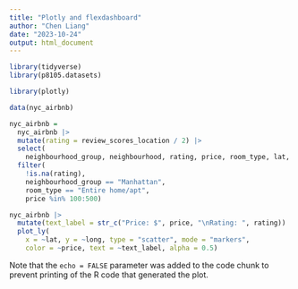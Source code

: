 ```yaml
---
title: "Plotly and flexdashboard"
author: "Chen Liang"
date: "2023-10-24"
output: html_document
---
```


```r
library(tidyverse)
library(p8105.datasets)

library(plotly)
```



```r
data(nyc_airbnb)

nyc_airbnb = 
  nyc_airbnb |> 
  mutate(rating = review_scores_location / 2) |>
  select(
    neighbourhood_group, neighbourhood, rating, price, room_type, lat, long) |>
  filter(
    !is.na(rating), 
    neighbourhood_group == "Manhattan",
    room_type == "Entire home/apt",
    price %in% 100:500)
```

```r
nyc_airbnb |>
  mutate(text_label = str_c("Price: $", price, "\nRating: ", rating)) |> 
  plot_ly(
    x = ~lat, y = ~long, type = "scatter", mode = "markers",
    color = ~price, text = ~text_label, alpha = 0.5)
```

Note that the `echo = FALSE` parameter was added to the code chunk to prevent printing of the R code that generated the plot.
